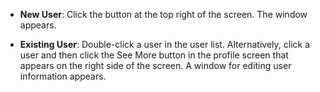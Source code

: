 * **New User**: Click the <Cmd sid='team.user.dialog.newUser' /> button at the top right of the screen. The <Cmd sid='team.user.dialog.newUser' /> window appears.

* **Existing User**: Double-click a user in the user list. Alternatively, click a user and then click the <Cmd>See More</Cmd> button in the profile screen that appears on the right side of the screen. A window for editing user information appears.